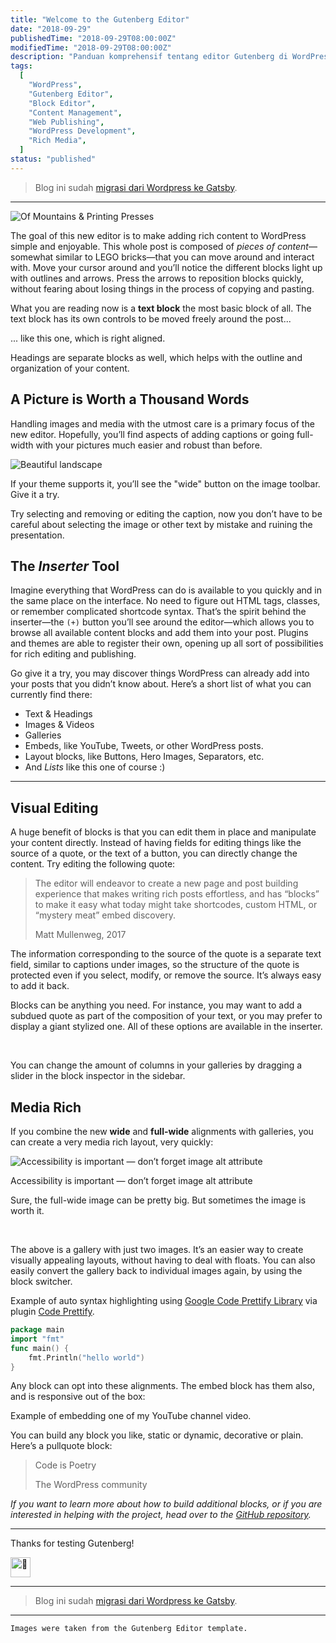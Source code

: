 ```yaml
---
title: "Welcome to the Gutenberg Editor"
date: "2018-09-29"
publishedTime: "2018-09-29T08:00:00Z"
modifiedTime: "2018-09-29T08:00:00Z"
description: "Panduan komprehensif tentang editor Gutenberg di WordPress, menjelaskan fitur-fitur utama seperti sistem block-based editing, inserter tool, visual editing, dukungan media yang kaya, dan kemampuan layout yang fleksibel."
tags:
  [
    "WordPress",
    "Gutenberg Editor",
    "Block Editor",
    "Content Management",
    "Web Publishing",
    "WordPress Development",
    "Rich Media",
  ]
status: "published"
---
```


> Blog ini sudah [migrasi dari Wordpress ke Gatsby](/blog/migrasi-dari-wordpress-ke-gatsby).

---

<div className="my-8">
  <img
    src="https://cldup.com/Fz-ASbo2s3.jpg"
    alt="Of Mountains & Printing Presses"
    className="w-full rounded-md"
  />
</div>

The goal of this new editor is to make adding rich content to WordPress simple and enjoyable. This whole post is composed of _pieces of content_—somewhat similar to LEGO bricks—that you can move around and interact with. Move your cursor around and you’ll notice the different blocks light up with outlines and arrows. Press the arrows to reposition blocks quickly, without fearing about losing things in the process of copying and pasting.

What you are reading now is a **text block** the most basic block of all. The text block has its own controls to be moved freely around the post...

<p className="text-right">... like this one, which is right aligned.</p>

Headings are separate blocks as well, which helps with the outline and organization of your content.

## A Picture is Worth a Thousand Words

Handling images and media with the utmost care is a primary focus of the new editor. Hopefully, you’ll find aspects of adding captions or going full-width with your pictures much easier and robust than before.

<div className="my-8">
  <img
    src="https://cldup.com/cXyG__fTLN.jpg"
    alt="Beautiful landscape"
    className="w-full rounded-md"
  />
  <p className="text-muted-foreground mt-2 text-center text-sm">
    If your theme supports it, you’ll see the "wide" button on the image
    toolbar. Give it a try.
  </p>
</div>

Try selecting and removing or editing the caption, now you don’t have to be careful about selecting the image or other text by mistake and ruining the presentation.

## The _Inserter_ Tool

Imagine everything that WordPress can do is available to you quickly and in the same place on the interface. No need to figure out HTML tags, classes, or remember complicated shortcode syntax. That’s the spirit behind the inserter—the `(+)` button you’ll see around the editor—which allows you to browse all available content blocks and add them into your post. Plugins and themes are able to register their own, opening up all sort of possibilities for rich editing and publishing.

Go give it a try, you may discover things WordPress can already add into your posts that you didn’t know about. Here’s a short list of what you can currently find there:

- Text & Headings
- Images & Videos
- Galleries
- Embeds, like YouTube, Tweets, or other WordPress posts.
- Layout blocks, like Buttons, Hero Images, Separators, etc.
- And _Lists_ like this one of course :)

---

## Visual Editing

A huge benefit of blocks is that you can edit them in place and manipulate your content directly. Instead of having fields for editing things like the source of a quote, or the text of a button, you can directly change the content. Try editing the following quote:

> The editor will endeavor to create a new page and post building experience that makes writing rich posts effortless, and has “blocks” to make it easy what today might take shortcodes, custom HTML, or “mystery meat” embed discovery.
>
> Matt Mullenweg, 2017

The information corresponding to the source of the quote is a separate text field, similar to captions under images, so the structure of the quote is protected even if you select, modify, or remove the source. It’s always easy to add it back.

Blocks can be anything you need. For instance, you may want to add a subdued quote as part of the composition of your text, or you may prefer to display a giant stylized one. All of these options are available in the inserter.

<div className="my-8">
  <img
    src="https://cldup.com/n0g6ME5VKC.jpg"
    alt=""
    className="mb-4 w-full rounded-md"
  />
  <img
    src="https://cldup.com/ZjESfxPI3R.jpg"
    alt=""
    className="mb-4 w-full rounded-md"
  />
  <img
    src="https://cldup.com/EKNF8xD2UM.jpg"
    alt=""
    className="w-full rounded-md"
  />
</div>

You can change the amount of columns in your galleries by dragging a slider in the block inspector in the sidebar.

## Media Rich

If you combine the new **wide** and **full-wide** alignments with galleries, you can create a very media rich layout, very quickly:

<div className="my-8">
  <img
    src="https://cldup.com/8lhI-gKnI2.jpg"
    alt="Accessibility is important — don’t forget image alt attribute"
    className="w-full rounded-md"
  />
  <p className="text-muted-foreground mt-2 text-center text-sm">
    Accessibility is important — don’t forget image alt attribute
  </p>
</div>

Sure, the full-wide image can be pretty big. But sometimes the image is worth it.

<div className="my-8">
  <img
    src="https://cldup.com/_rSwtEeDGD.jpg"
    alt=""
    className="mb-4 w-full rounded-md"
  />
  <img
    src="https://cldup.com/L-cC3qX2DN.jpg"
    alt=""
    className="w-full rounded-md"
  />
</div>

The above is a gallery with just two images. It’s an easier way to create visually appealing layouts, without having to deal with floats. You can also easily convert the gallery back to individual images again, by using the block switcher.

Example of auto syntax highlighting using [Google Code Prettify Library](https://github.com/google/code-prettify) via plugin [Code Prettify](https://wordpress.org/plugins/code-prettify).

```go
package main
import "fmt"
func main() {
    fmt.Println("hello world")
}
```

Any block can opt into these alignments. The embed block has them also, and is responsive out of the box:

<YouTube id="E0HWabwWoWQ" />

Example of embedding one of my YouTube channel video.

You can build any block you like, static or dynamic, decorative or plain. Here’s a pullquote block:

> Code is Poetry
>
> The WordPress community

_If you want to learn more about how to build additional blocks, or if you are interested in helping with the project, head over to the [GitHub repository](https://github.com/WordPress/gutenberg)._

<ButtonGutenberg />

---

Thanks for testing Gutenberg!

<div className="my-4 flex justify-center">
  <img
    src="https://s.w.org/images/core/emoji/2.3/svg/1f44b.svg"
    width="32"
    height="32"
    alt="👋"
  />
</div>

---

> Blog ini sudah [migrasi dari Wordpress ke Gatsby](/migrasi-dari-wordpress-ke-gatsby).

---

```md
Images were taken from the Gutenberg Editor template.
```
